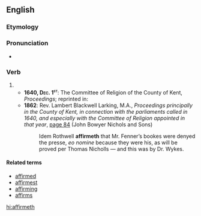 ==English==

===Etymology===
{{suffix|affirm|eth|lang=en}}

===Pronunciation===
* {{a|RP}} {{IPA|/əˈfɜːmɪθ/|lang=en}}

===Verb===
{{head|en|verb form}}

# {{en-archaic third-person singular of|affirm}}
#* <b>1640, <span style="font-variant:small-caps">Dec. 1<sup>st</sup></span></b>: The Committee of Religion of the County of Kent, ''Proceedings''; reprinted in:
#* '''1862''': Rev. Lambert Blackwell Larking, M.A., ''Proceedings principally in the County of Kent, in connection with the parliaments called in 1640, and especially with the Committee of Religion appointed in that year'', [http://books.google.co.uk/books?id=46UUAAAAQAAJ&pg=PA84&dq=affirmeth&ei=_NRbSf2nJpS6ygTzzPnDBg#PPA84,M1 page 84] (John Bowyer Nichols and Sons)
#*: Idem Rothwell '''affirmeth''' that Mr. Fenner’s bookes were denyed the presse, ''eo nomine'' because they were his, as will be proved per Thomas Nicholls — and this was by Dr. Wykes.

====Related terms====
* [[affirmed]]
* [[affirmest]]
* [[affirming]]
* [[affirms]]

[[hi:affirmeth]]